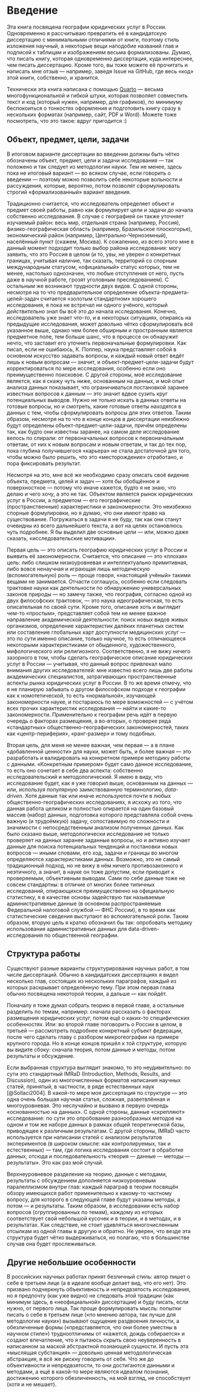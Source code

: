 # Введение {.unnumbered}

Эта книга посвящена географии юридических услуг в России. Одновременно я рассчитываю превратить её в кандидатскую диссертацию с минимальными отличиями от книги, поэтому стиль изложения научный, а некоторые вещи наподобие названий глав и подписей к таблицам и изображениям весьма формализованы. Думаю, что писать книгу, которая одновременно диссертация, куда интереснее, чем писать диссертацию. Кроме того, вы тоже можете её прочитать и написать мне отзыв — например, заведя Issue на GitHub, где весь «код» этой книги, собственно, и хранится. 

Технически эта книга написана с помощью [Quarto](https://quarto.org/docs/books) — весьма многофункциональной и гибкой штуки, которая позволяет совместить текст и код (который нужен, например, для графиков), по минимуму беспокоиться о тонкостях оформления и подготовить книгу сразу в нескольких форматах (например, сайт, PDF и Word). Можете тоже посмотреть, что это такое: вдруг пригодится :)

## Объект, предмет, цели, задачи

В итоговом варианте диссертации во введении должны быть чётко обозначены объект, предмет, цели и задачи исследования — так положено и так следует из методологии науки. Тем не менее, здесь пока не итоговый вариант — во всяком случае, если говорить о введении — поэтому можно позволить себе некоторые вольности и рассуждения, которые, вероятно, потом позволят сформулировать строгий «формализованный» вариант введения.

Традиционно считается, что исследователь определяет объект и предмет своей работы, равно как формулирует цели и задачи *до* начала собственно исследования. В случае с географией он также уточняет изучаемый район: весь мир, отдельная страна (например, Россия), физико-географическая область (например, Бразильское плоскогорье), экономический район (например, Центрально-Черноземный), населённый пункт (скажем, Москва). К сожалению, из всего этого мне в данный момент подходит только выбор района исследования: могу заявить, что это Россия в целом (и то, увы, не уверен о конкретных границах, учитывая наличие, так сказать, территорий со спорным международным статусом, «официальный» статус которых, тем не менее, настолько однозначен, что любые отступления от него, пусть даже в научной работе, грозят уголовным преследованием). С остальным же возникают трудности двух видов. С одной стороны, несмотря на то что предварительное определение объекта-предмета-целей-задач считается «золотым стандартном» хорошего исследования, я пока не встречал ни одного учёного, который *действительно* знал бы всё это *до* начала исследования. Конечно, исследователь уже знает *что-то*, и в некоторых ситуациях, опираясь на предыдущие исследования, может довольно чётко сформулировать всё указанное выше, однако чем более обширным и пространным является предметное поле, тем больше шанс, что в процессе он обнаружит нечто, что заставит его уточнить первоначальные формулировки. Как писал, если не ошибаюсь, К. Поппер, наука представляет собой в основном искусство задавать вопросы, и каждый новый ответ ведёт лишь к новым вопросам — значит, и объект-предмет-цели-задачи будут корректироваться по мере исследования, особенно если оно преимущественно поисковое. С другой стороны, моё исследование является, как я скажу чуть ниже, основанным на данных, и мой опыт анализа данных показывает, что ограничиваться постановкой заранее известных вопросов к данным — это значит вдвое сузить круг потенциальных выводов. Нужно не только искать в данных ответы на готовые вопросы, но и смотреть, какие готовые ответы находятся в данных с тем, чтобы сформулировать вопросы для этих ответов. Таким образом, несмотря на то что в конце концов в диссертации неизбежно будут определены объект-предмет-цели-задачи, причём определены так, как будто они известны заранее, на самом деле исследование велось по спирали: от первоначальных вопросов к первоначальным ответам, от них к новым вопросам и новым ответам, и так до тех пор, пока глубина получившегося «карьера» не стала достаточной для того, чтобы можно было решить, что это «месторождение» отработано, и пора фиксировать результат.

Несмотря на это, мне всё же необходимо сразу описать своё видение объекта, предмета, целей и задач — хотя бы обобщённое и поверхностное — потому что иначе кажется, будто я не знаю, что делаю и чего хочу, а это не так. Объектом является рынок юридических услуг в России, а предметом — его географические (пространственные) характеристики и закономерности. Это неизбежно спорные формулировки, но я думаю, что они имеют право на существование. Погружаться в задачи я не буду, так как они станут очевидны из всего дальнейшего текста, а вот на целях остановлюсь чуть подробнее. Я бы выделил две основные цели — или, можно даже сказать, «исследовательские мотивации».

Первая цель — это описать географию юридических услуг в России и выявить её закономерности. Считается, что описание — это «плохая» цель: либо слишком низкоуровневая и интеллектуально примитивная, либо вовсе ненаучная и играющая лишь методическую (вспомогательную) роль — проще говоря, «настоящий учёный» такими вещами не занимается. Отчасти соглашусь, особенно если следовать трактовке науки как деятельности по обнаружению универсальных законов природы — но замечу также, что география, согласно одной из двух философских трактовок, — это наука идеографическая, то есть описательная по своей сути. Кроме того, описание хоть и выглядит чем-то «простым», представляет собой тем не менее важное направление академической деятельности: поиск новых видов живых организмов, определение характеристик далёких планетных систем или составление глобальных карт доступности медицинских услуг — это по сути именно описание, только научное, то есть отличающееся некоторыми характеристиками от обыденного, художественного, мифологического или религиозного. Соответственно, я не вижу ничего зазорного в том, чтобы сделать географическое описание юридических услуг в России — учитывая, что данный вопрос привлекал мало внимания других исследователей: мне известно всего лишь две работы академических специалистов, затрагивающих пространственные аспекты рынка юридических услуг в России. В то же время отмечу, что я не планирую забывать о другом философском подходе к географии как к номотетической, то есть «нормальной», изучающей закономерности  науке, и постараюсь по мере воможностей — с учётом всех прочих характеристик исследования — найти и какие-то закономерности. Применительно к географии речь идёт в первую очередь о факторах размещения, а во-вторых, о проверке ряда «стандартных» общественно-географических закономерностей, таких как «центр-периферия», «ранг-размер» и тому подобных.

Вторая цель, для меня не менее важная, чем первая — а в плане «добавленной ценности» для науки, может быть, и более важная — это разработать и валидировать на конкретном примере методику работы с данными. «Конкретным примером» будет само данное исследование, то есть оно сочетает в себе два аспекта: собственно исследовательский и методологический. Я имею в виду, что исследование будет, как я уже говорил выше, основанным на данных — или, используя популярную заимствованную терминологию, *data-driven*. Хотя данные так или иначе используются почти в любых общественно-географических исследованиях, я исхожу из того, что данная работа целиком и полностью опирается на один базовый массив (набор) данных, подготовка которого представляла собой очень важную (и трудоёмкую) задачу, сопоставимую по сложности и значимости с непосредственным анализом полученных данных. Как было сказано выше, методологически исследование не только проверяет на данных заранее заданные вопросы, но и активно изучает данные для поиска потенциальных тенденций и постановки новых вопросов — иными словами, его ход, задачи и границы во многом определяются характеристиками данных. Возможно, это не самый традиционный подход, но не вижу в нём ничего противозаконного и неэтичного, а значит, в науке он тоже допустим, если приводит к проверяемым, объективным выводам. Сами по себе данные тоже не совсем стандартны: в отличие от многих более типичных исследований, опирающихся преимущественно на официальную статистику, я в качестве основы задействую так называемые административные данные (в основном распространяемые Федеральной налоговой службой — ФНС России), в то время как статистические сведения выступают во вспомогательной роли. Таким образом, вторую цель я кратко обозначил бы так: опробовать методику использования административных данных для data-driven-исследования по общественной географии.

## Структура работы

Существуют разные варианты структурирования научных работ, в том числе диссертаций. Обычно в кандидатских диссертациях я видел несколько глав, состоящих из нескольких параграфов, каждый из которых раскрывает определённую тему. При этом первая глава обычно посвящена некоторой теории, а дальше — как пойдёт.

Поначалу я тоже думал собрать теорию в первой главе, а остальные разделить по темам, например: сначала рассказать о факторах размещения юридических услуг, потом ещё о каких-то специфических особенностях. Или: во второй главе поговорить о России в целом, в третьей — рассмотреть подробнее конкретный субъект федерации, после чего сделать главу с разбором микрогеографии на примере крупного города. Но в конце концов пришёл к той структуре, которую вы видите сбоку: сначала теория, потом данные и методы, потом результаты и обсуждение.

Если выбранная структура выглядит знакомо, то это неудивительно: по сути это стандартный IMRaD (Introduction, Methods, Results, and Discussion), один из многочисленных форматов написания научных статей, принятый, в частности, в ряде естественных наук [@Sollaci2004]. В какой-то мере моя диссертация по структуре — это одна очень большая научная статья, сложная, разветвлённая и многоуровневая. Это неслучайно и вызвано в первую очередь «основанностью на данных». С одной стороны, данные «скрепляют» исследование: по сути это опробование разнообразных методов на одном и том же наборе данных в рамках общей теоретической базы, приводящее к различным результатам. С другой стороны, IMRaD часто используется при написании статей с анализом результатов экспериментов (в широком смысле: как контролируемых, так и естественных) — там, где логика исследования состоит в обработке данных, отсюда и последовательность «теория — данные — методы — результаты». Это как раз мой случай.

Верхнеуровневое разделение на теорию, данные с методами, результаты с обсуждением дополняется низкоуровневым паралеллизмом внутри глав: каждый параграф в теории посвящён обзору имеющихся работ применительно к какому-то частному вопросу, для которого в следующей главе будут указаны методы, а потом — и результаты. Таким образом, в исследовании есть набор вопросов (сгруппированных по темам), каждому из которых соответствует свой небольшой кусочек и в теории, и в методах, и в результатах. Как следствие, не стоит удивляться многочисленным отсылкам из одной главы в другую и обратно. Не уверен, что везде эта структура будет чётко выдерживаться, но полагаю, что в большинстве случав она будет прослеживаться.

## Другие небольшие особенности

В российских научных работах принят безличный стиль: автор пишет о себе в третьем лице (а в идеале вообще делает вид, что его нет). Это призвано подчеркнуть объективность и непредвзятость исследования, но я предпочту (как уже видно) не следовать этой традиции (как минимум здесь, в «неофициальной» диссертации) и буду писать, если нужно, от первого лица. Так проще формулировать мысль: попытки писать о себе в третьем лице («по мнению автора, так лучше для методологии науки») вызывают ощущение раздвоения личности, а обезличенные формы («представляется, что они более уместны в научном стиле») трудноотличимы от «кажется, дождь собирается» и создают впечатление, что я пытаюсь скрыть свою неуверенность в написанном за маской абстрактной познающей сущности. И пусть эта «мыслящая субстанция» — довольно ценная методологическая абстракция, я всё же рискну говорить от себя. Что же до объективности и непредвзятости, то они достигаются данными и методами, а ещё в какой-то мере являются идеалом познания, достижению которого обезличенность, на мой взгляд, не способствует (хотя и не мешает).
